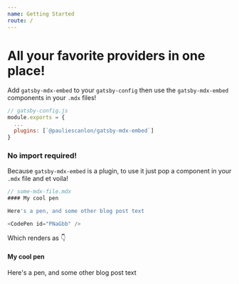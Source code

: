 ```yaml
---
name: Getting Started
route: /
---
```



# All your favorite providers in one place!

Add `gatsby-mdx-embed` to your `gatsby-config` then use the `gatsby-mdx-embed` components in your `.mdx` files!

```js
// gatsby-config.js
module.exports = {
  ...
  plugins: [`@pauliescanlon/gatsby-mdx-embed`]
}
```

### No import required!

Because `gatsby-mdx-embed` is a plugin, to use it just pop a component in your `.mdx` file and et voila!

```js
// some-mdx-file.mdx
#### My cool pen

Here's a pen, and some other blog post text

<CodePen id="PNaGbb" />
```

Which renders as 👇

#### My cool pen

Here's a pen, and some other blog post text

<CodePen id="PNaGbb" />
